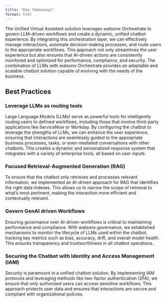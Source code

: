 ```yaml
---
title: "Key Takeaways"
format: html
---
```


The Unified Virtual Assistant solution leverages watsonx Orchestrate to govern LLM-driven workflows and create a dynamic, unified chatbot experience. By integrating this orchestration layer, we can effectively manage interactions, automate decision-making processes, and route users to the appropriate workflows. This approach not only streamlines the user experience but also ensures that AI-driven actions are consistently monitored and optimized for performance, compliance, and security. The combination of LLMs with watsonx Orchestrate provides an adaptable and scalable chatbot solution capable of evolving with the needs of the business.

## Best Practices

### **Leverage LLMs as routing tools**

Large Language Models (LLMs) serve as powerful tools for intelligently routing users to defined workflows, including those that involve third-party applications like ServiceNow or Workday. By configuring the chatbot to leverage the strengths of LLMs, we can enhance the user experience, ensuring that interactions are seamlessly guided to the appropriate business processes, tasks, or even mediated conversations with other chatbots. This creates a dynamic and personalized response system that integrates with a variety of enterprise tools, all based on user inputs.

### **Focused Retrieval-Augmented Generation (RAG)**
To ensure that the chatbot only retrieves and processes relevant information, we implemented an AI-driven approach for RAG that identifies the right data indexes. This allows us to narrow the scope of retrieval to what's most pertinent, making the interaction more efficient and contextually relevant.

### **Govern GenAI driven Workflows**
Ensuring governance over AI-driven workflows is critical to maintaining performance and compliance. With watsonx.governance, we established mechanisms to monitor the lifecycle of LLMs used within the chatbot, tracking key metrics such as bias, accuracy, drift, and overall model health. This ensures transparency and trustworthiness in all chatbot operations.

### **Securing the Chatbot with Identity and Access Management (IAM)**
Security is paramount in a unified chatbot solution. By implementing IAM protocols and leveraging methods like two-factor authentication (2FA), we ensure that only authorized users can access sensitive workflows. This approach protects user data and ensures that interactions are secure and compliant with organizational policies.

